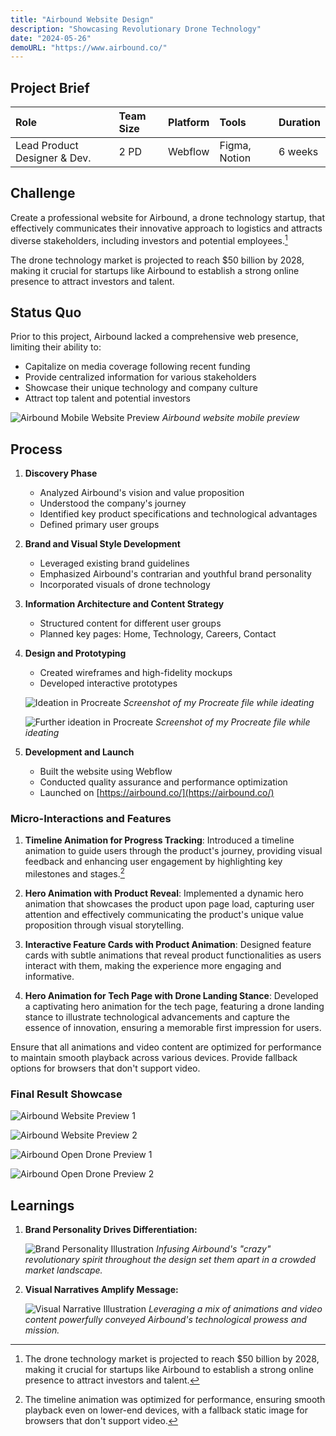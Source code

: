 ```yaml
---
title: "Airbound Website Design"
description: "Showcasing Revolutionary Drone Technology"
date: "2024-05-26"
demoURL: "https://www.airbound.co/"
---
```



## Project Brief

| Role | Team Size | Platform | Tools | Duration |
|:-----|:----------|:---------|:------|:---------|
| Lead Product Designer & Dev. | 2 PD | Webflow | Figma, Notion | 6 weeks |

## Challenge

Create a professional website for Airbound, a drone technology startup, that effectively communicates their innovative approach to logistics and attracts diverse stakeholders, including investors and potential employees.[^1]

<Callout type="info">
  The drone technology market is projected to reach $50 billion by 2028, making it crucial for startups like Airbound to establish a strong online presence to attract investors and talent.
</Callout>

## Status Quo

Prior to this project, Airbound lacked a comprehensive web presence, limiting their ability to:

- Capitalize on media coverage following recent funding
- Provide centralized information for various stakeholders
- Showcase their unique technology and company culture
- Attract top talent and potential investors

![Airbound Mobile Website Preview](https://images.prismic.io/designhawk/ZozWTB5LeNNTw61J_Slide16_9-7.png?auto=format,compress)
*Airbound website mobile preview*

## Process

1. **Discovery Phase**
   - Analyzed Airbound's vision and value proposition
   - Understood the company's journey
   - Identified key product specifications and technological advantages
   - Defined primary user groups

2. **Brand and Visual Style Development**
   - Leveraged existing brand guidelines
   - Emphasized Airbound's contrarian and youthful brand personality
   - Incorporated visuals of drone technology

3. **Information Architecture and Content Strategy**
   - Structured content for different user groups
   - Planned key pages: Home, Technology, Careers, Contact

4. **Design and Prototyping**
   - Created wireframes and high-fidelity mockups
   - Developed interactive prototypes

   ![Ideation in Procreate](unnamed.jpg)
   *Screenshot of my Procreate file while ideating*
   
   ![Further ideation in Procreate](<unnamed (1).jpg>)
   *Screenshot of my Procreate file while ideating*

5. **Development and Launch**
   - Built the website using Webflow
   - Conducted quality assurance and performance optimization
   - Launched on [https://airbound.co/](https://airbound.co/)

### Micro-Interactions and Features

1. **Timeline Animation for Progress Tracking**: 
   Introduced a timeline animation to guide users through the product's journey, providing visual feedback and enhancing user engagement by highlighting key milestones and stages.[^2]

   <VideoPlayer src="https://designhawk.cdn.prismic.io/designhawk/ZozXQR5LeNNTw61f_2024-07-0911-02-48.mp4"/>

2. **Hero Animation with Product Reveal**: 
   Implemented a dynamic hero animation that showcases the product upon page load, capturing user attention and effectively communicating the product's unique value proposition through visual storytelling.

   <VideoPlayer src="https://designhawk.cdn.prismic.io/designhawk/ZozXRB5LeNNTw61h_2024-07-0911-02-10.mp4"/>

3. **Interactive Feature Cards with Product Animation**: 
   Designed feature cards with subtle animations that reveal product functionalities as users interact with them, making the experience more engaging and informative.

   <VideoPlayer src="https://designhawk.cdn.prismic.io/designhawk/ZozXRh5LeNNTw61i_2024-07-0911-01-44.mp4"/>

4. **Hero Animation for Tech Page with Drone Landing Stance**: 
   Developed a captivating hero animation for the tech page, featuring a drone landing stance to illustrate technological advancements and capture the essence of innovation, ensuring a memorable first impression for users.

   <VideoPlayer src="https://designhawk.cdn.prismic.io/designhawk/ZozXRx5LeNNTw61j_2024-07-0911-01-27.mp4"/>

<Callout type="warning">
  Ensure that all animations and video content are optimized for performance to maintain smooth playback across various devices. Provide fallback options for browsers that don't support video.
</Callout>

### Final Result Showcase

![Airbound Website Preview 1](https://images.prismic.io/designhawk/ZpDTxh5LeNNTxFm3_A1.png?auto=format,compress)

![Airbound Website Preview 2](https://images.prismic.io/designhawk/ZpDTxR5LeNNTxFm2_A2.png?auto=format,compress)

![Airbound Open Drone Preview 1](Opendrone.5.png)

![Airbound Open Drone Preview 2](Opendrone.6.png)

## Learnings

1. **Brand Personality Drives Differentiation:** 

   ![Brand Personality Illustration](<image 4.png>)
   *Infusing Airbound's "crazy" revolutionary spirit throughout the design set them apart in a crowded market landscape.*

2. **Visual Narratives Amplify Message:** 

   ![Visual Narrative Illustration](<image 3.png>)
   *Leveraging a mix of animations and video content powerfully conveyed Airbound's technological prowess and mission.*

[^1]: The drone technology market is projected to reach $50 billion by 2028, making it crucial for startups like Airbound to establish a strong online presence to attract investors and talent.

[^2]: The timeline animation was optimized for performance, ensuring smooth playback even on lower-end devices, with a fallback static image for browsers that don't support video.